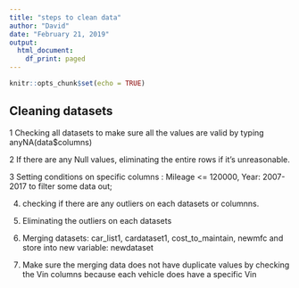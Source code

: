 ---
title: "steps to clean data"
author: "David"
date: "February 21, 2019"
output:
  html_document:
    df_print: paged
---

```{r setup, include=FALSE}
knitr::opts_chunk$set(echo = TRUE)
```

## Cleaning datasets
1  Checking all datasets to make sure all the values are valid by typing anyNA(data$columns)

2  If there are any Null values, eliminating the entire rows if it's unreasonable.

3  Setting conditions on specific columns : Mileage <= 120000, Year: 2007-2017 to filter some data out;

4. checking if there are any outliers on each datasets or columnns.

5. Eliminating the outliers on each datasets

6. Merging datasets: car_list1, cardataset1, cost_to_maintain, newmfc and store into new variable: newdataset

7. Make sure the merging data does not have duplicate values by checking the Vin columns because each vehicle does have a specific Vin 
